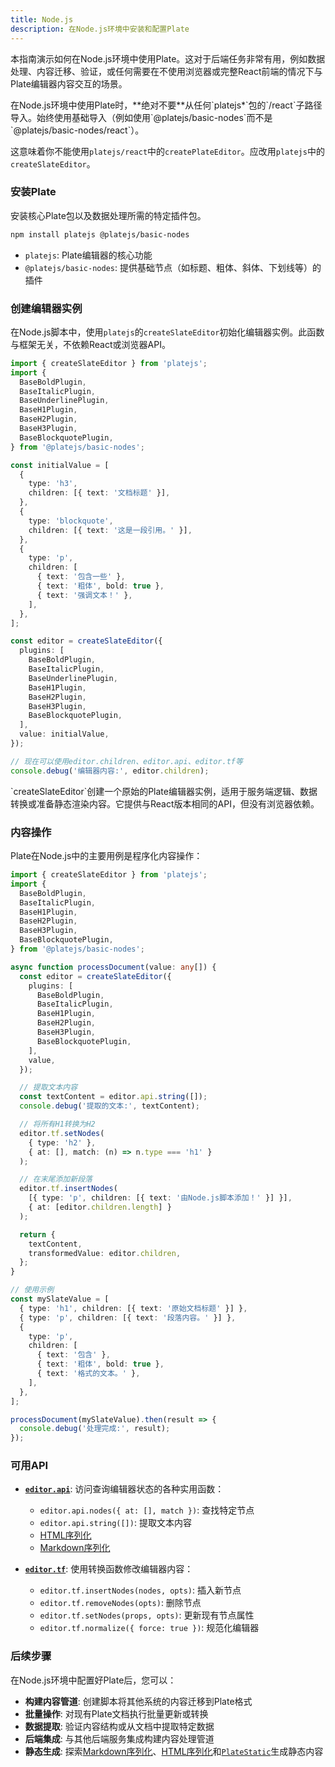 ```yaml
---
title: Node.js
description: 在Node.js环境中安装和配置Plate
---
```


本指南演示如何在Node.js环境中使用Plate。这对于后端任务非常有用，例如数据处理、内容迁移、验证，或任何需要在不使用浏览器或完整React前端的情况下与Plate编辑器内容交互的场景。

<Callout type="warning" title="Node.js关键限制">
  在Node.js环境中使用Plate时，**绝对不要**从任何`platejs*`包的`/react`子路径导入。始终使用基础导入（例如使用`@platejs/basic-nodes`而不是`@platejs/basic-nodes/react`）。

  这意味着你不能使用`platejs/react`中的`createPlateEditor`。应改用`platejs`中的`createSlateEditor`。
</Callout>

<Steps>

### 安装Plate

安装核心Plate包以及数据处理所需的特定插件包。

```bash
npm install platejs @platejs/basic-nodes
```

-   `platejs`: Plate编辑器的核心功能
-   `@platejs/basic-nodes`: 提供基础节点（如标题、粗体、斜体、下划线等）的插件

### 创建编辑器实例

在Node.js脚本中，使用`platejs`的`createSlateEditor`初始化编辑器实例。此函数与框架无关，不依赖React或浏览器API。

```typescript title="scripts/process-content.ts"
import { createSlateEditor } from 'platejs';
import {
  BaseBoldPlugin,
  BaseItalicPlugin,
  BaseUnderlinePlugin,
  BaseH1Plugin,
  BaseH2Plugin,
  BaseH3Plugin,
  BaseBlockquotePlugin,
} from '@platejs/basic-nodes';

const initialValue = [
  {
    type: 'h3',
    children: [{ text: '文档标题' }],
  },
  {
    type: 'blockquote',
    children: [{ text: '这是一段引用。' }],
  },
  {
    type: 'p',
    children: [
      { text: '包含一些' },
      { text: '粗体', bold: true },
      { text: '强调文本！' },
    ],
  },
];

const editor = createSlateEditor({
  plugins: [
    BaseBoldPlugin,
    BaseItalicPlugin,
    BaseUnderlinePlugin,
    BaseH1Plugin,
    BaseH2Plugin,
    BaseH3Plugin,
    BaseBlockquotePlugin,
  ],
  value: initialValue,
});

// 现在可以使用editor.children、editor.api、editor.tf等
console.debug('编辑器内容:', editor.children);
```

<Callout type="info">
  `createSlateEditor`创建一个原始的Plate编辑器实例，适用于服务端逻辑、数据转换或准备静态渲染内容。它提供与React版本相同的API，但没有浏览器依赖。
</Callout>

### 内容操作

Plate在Node.js中的主要用例是程序化内容操作：

```typescript title="scripts/transform-content.ts"
import { createSlateEditor } from 'platejs';
import {
  BaseBoldPlugin,
  BaseItalicPlugin,
  BaseH1Plugin,
  BaseH2Plugin,
  BaseH3Plugin,
  BaseBlockquotePlugin,
} from '@platejs/basic-nodes';

async function processDocument(value: any[]) {
  const editor = createSlateEditor({
    plugins: [
      BaseBoldPlugin,
      BaseItalicPlugin,
      BaseH1Plugin,
      BaseH2Plugin,
      BaseH3Plugin,
      BaseBlockquotePlugin,
    ],
    value,
  });

  // 提取文本内容
  const textContent = editor.api.string([]);
  console.debug('提取的文本:', textContent);

  // 将所有H1转换为H2
  editor.tf.setNodes(
    { type: 'h2' },
    { at: [], match: (n) => n.type === 'h1' }
  );

  // 在末尾添加新段落
  editor.tf.insertNodes(
    [{ type: 'p', children: [{ text: '由Node.js脚本添加！' }] }],
    { at: [editor.children.length] }
  );

  return {
    textContent,
    transformedValue: editor.children,
  };
}

// 使用示例
const mySlateValue = [
  { type: 'h1', children: [{ text: '原始文档标题' }] },
  { type: 'p', children: [{ text: '段落内容。' }] },
  {
    type: 'p',
    children: [
      { text: '包含' },
      { text: '粗体', bold: true },
      { text: '格式的文本。' },
    ],
  },
];

processDocument(mySlateValue).then(result => {
  console.debug('处理完成:', result);
});
```

### 可用API

-   **[`editor.api`](/docs/api/slate/editor-api)**: 访问查询编辑器状态的各种实用函数：
    -   `editor.api.nodes({ at: [], match })`: 查找特定节点
    -   `editor.api.string([])`: 提取文本内容
    -   [HTML序列化](/docs/html)
    -   [Markdown序列化](/docs/markdown)

-   **[`editor.tf`](/docs/api/slate/editor-transforms)**: 使用转换函数修改编辑器内容：
    -   `editor.tf.insertNodes(nodes, opts)`: 插入新节点
    -   `editor.tf.removeNodes(opts)`: 删除节点
    -   `editor.tf.setNodes(props, opts)`: 更新现有节点属性
    -   `editor.tf.normalize({ force: true })`: 规范化编辑器

</Steps>

### 后续步骤

在Node.js环境中配置好Plate后，您可以：

*   **构建内容管道**: 创建脚本将其他系统的内容迁移到Plate格式
*   **批量操作**: 对现有Plate文档执行批量更新或转换
*   **数据提取**: 验证内容结构或从文档中提取特定数据
*   **后端集成**: 与其他后端服务集成构建内容处理管道
*   **静态生成**: 探索[Markdown序列化](/docs/markdown)、[HTML序列化](/docs/html)和[`PlateStatic`](/docs/plate-static)生成静态内容